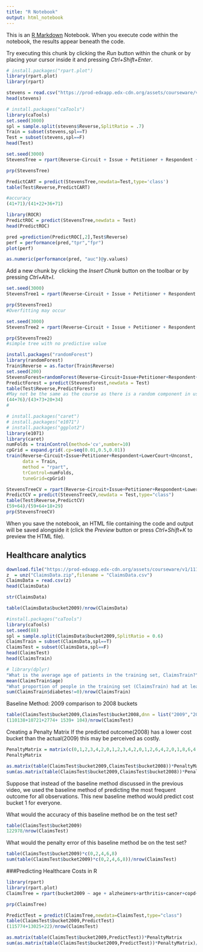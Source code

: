 ```yaml
---
title: "R Notebook"
output: html_notebook
---
```


This is an [R Markdown](http://rmarkdown.rstudio.com) Notebook. When you execute code within the notebook, the results appear beneath the code. 

Try executing this chunk by clicking the *Run* button within the chunk or by placing your cursor inside it and pressing *Ctrl+Shift+Enter*. 

```r
# install.packages("rpart.plot")
library(rpart.plot)
library(rpart)

stevens = read.csv("https://prod-edxapp.edx-cdn.org/assets/courseware/v1/80dfa0ae5eb3fa2013a34507cd58fabb/asset-v1:MITx+15.071x+2T2017+type@asset+block/stevens.csv")
head(stevens)
```

```r
# install.packages("caTools")
library(caTools)
set.seed(3000)
spl = sample.split(stevens$Reverse,SplitRatio = .7)
Train = subset(stevens,spl==T)
Test = subset(stevens,spl==F)
head(Test)
```

```r
set.seed(3000)
StevensTree = rpart(Reverse~Circuit + Issue + Petitioner + Respondent + LowerCourt + Unconst,data=Train,method="class",minbucket = 25)

prp(StevensTree)

```

```r
PredictCART = predict(StevensTree,newdata=Test,type='class')
table(Test$Reverse,PredictCART)
```

```r
#accuracy
(41+71)/(41+22+36+71)

```

```r
library(ROCR)
PredictROC = predict(StevensTree,newdata = Test)
head(PredictROC)
```

```r
pred =prediction(PredictROC[,2],Test$Reverse)
perf = performance(pred,"tpr","fpr")
plot(perf)
```
```r
as.numeric(performance(pred, "auc")@y.values)
```

Add a new chunk by clicking the *Insert Chunk* button on the toolbar or by pressing *Ctrl+Alt+I*.
```r
set.seed(3000)
StevensTree1 = rpart(Reverse~Circuit + Issue + Petitioner + Respondent + LowerCourt + Unconst,data=Train,method="class",minbucket = 5)

prp(StevensTree1)
#Overfitting may occur
```

```r
set.seed(3000)
StevensTree2 = rpart(Reverse~Circuit + Issue + Petitioner + Respondent + LowerCourt + Unconst,data=Train,method="class",minbucket = 100)

prp(StevensTree2)
#simple tree with no predictive value 
```

```r
install.packages("randomForest")
library(randomForest)
Train$Reverse = as.factor(Train$Reverse)
set.seed(200)
StevensForest=randomForest(Reverse~Circuit+Issue+Petitioner+Respondent+LowerCourt+Unconst,data =Train,nodesize=25,ntree=200)
PredictForest = predict(StevensForest,newdata = Test)
table(Test$Reverse,PredictForest)
#May not be the same as the course as there is a random component in using randomForest. Consider using set.seed() for uniformity sake
(44+76)/(43+73+20+34)
#
```

```r
# install.packages("caret")
# install.packages("e1071")
# install.packages("ggplot2")
library(e1071)
library(caret)
numFolds = trainControl(method='cv',number=10)
cpGrid = expand.grid(.cp=seq(0.01,0.5,0.01))
train(Reverse~Circuit+Issue+Petitioner+Respondent+LowerCourt+Unconst,
      data = Train,
      method = "rpart",
      trControl=numFolds,
      tuneGrid=cpGrid)

```

```r
StevensTreeCV = rpart(Reverse~Circuit+Issue+Petitioner+Respondent+LowerCourt+Unconst,data =Train,method="class",cp=0.19)
PredictCV = predict(StevensTreeCV,newdata = Test,type="class")
table(Test$Reverse,PredictCV)
(59+64)/(59+64+18+29)
prp(StevensTreeCV)
```

When you save the notebook, an HTML file containing the code and output will be saved alongside it (click the *Preview* button or press *Ctrl+Shift+K* to preview the HTML file).


## Healthcare analytics
```r
download.file("https://prod-edxapp.edx-cdn.org/assets/courseware/v1/1118f7556bc4faccd180540e7ee7b83a/asset-v1:MITx+15.071x+2T2017+type@asset+block/ClaimsData.csv.zip","ClaimsData.zip")
z  = unz("ClaimsData.zip",filename = "ClaimsData.csv")
ClaimsData = read.csv(z)
head(ClaimsData)
```

```r
str(ClaimsData)
```

```r
table(ClaimsData$bucket2009)/nrow(ClaimsData)
```

```r
#install.packages("caTools")
library(caTools)
set.seed(88)
spl = sample.split(ClaimsData$bucket2009,SplitRatio = 0.6)
ClaimsTrain = subset(ClaimsData,spl==T)
ClaimsTest = subset(ClaimsData,spl==F)
head(ClaimsTest)
head(ClaimsTrain)
```
```r
# library(dplyr)
"What is the average age of patients in the training set, ClaimsTrain?"
mean(ClaimsTrain$age)
"What proportion of people in the training set (ClaimsTrain) had at least one diagnosis code for diabetes?"
sum(ClaimsTrain$diabetes!=0)/nrow(ClaimsTrain)
```

Baseline Method: 2009 comparison to 2008 buckets
```r
table(ClaimsTest$bucket2009,ClaimsTest$bucket2008,dnn = list("2009","2008"))
(110138+10721+2774+ 1539+ 104)/nrow(ClaimsTest)
```
Creating a Penalty Matrix
If the predicted outcome(2008) has a lower cost bucket than the actual(2009) this may be perceived as costly.
```r
PenaltyMatrix = matrix(c(0,1,2,3,4,2,0,1,2,3,4,2,0,1,2,6,4,2,0,1,8,6,4,2,0),byrow =T,nrow=5)
PenaltyMatrix
```
```r
as.matrix(table(ClaimsTest$bucket2009,ClaimsTest$bucket2008))*PenaltyMatrix #Penalty error by outcome x expected
sum(as.matrix(table(ClaimsTest$bucket2009,ClaimsTest$bucket2008))*PenaltyMatrix)/nrow(ClaimsTest) #Penalty Error
```
Suppose that instead of the baseline method discussed in the previous video, we used the baseline method of predicting the most frequent outcome for all observations. This new baseline method would predict cost bucket 1 for everyone.

What would the accuracy of this baseline method be on the test set?
```r
table(ClaimsTest$bucket2009)
122978/nrow(ClaimsTest)
```

What would the penalty error of this baseline method be on the test set?
```r
table(ClaimsTest$bucket2009)*c(0,2,4,6,8)
sum(table(ClaimsTest$bucket2009)*c(0,2,4,6,8))/nrow(ClaimsTest)
```

###Predicting Healthcare Costs in R
```r
library(rpart)
library(rpart.plot)
ClaimsTree = rpart(bucket2009 ~ age + alzheimers+arthritis+cancer+copd+depression+diabetes+heart.failure+ihd+kidney+osteoporosis+stroke,data =ClaimsTrain,method="class",cp=0.00005,parms = list(loss = PenaltyMatrix))

prp(ClaimsTree)
```

```r
PredictTest = predict(ClaimsTree,newdata=ClaimsTest,type="class")
table(ClaimsTest$bucket2009,PredictTest)
(115774+13025+22)/nrow(ClaimsTest)
```
```r
as.matrix(table(ClaimsTest$bucket2009,PredictTest))*PenaltyMatrix
sum(as.matrix(table(ClaimsTest$bucket2009,PredictTest))*PenaltyMatrix)/nrow(ClaimsTest)
```

